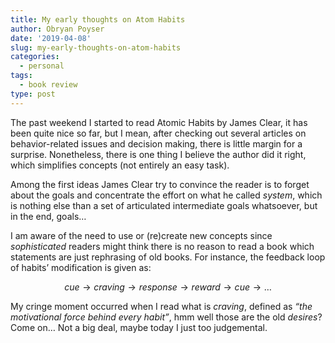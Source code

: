 ```yaml
---
title: My early thoughts on Atom Habits
author: Obryan Poyser
date: '2019-04-08'
slug: my-early-thoughts-on-atom-habits
categories:
  - personal
tags:
  - book review
type: post
---
```


The past weekend I started to read Atomic Habits by James Clear, it has been quite nice so far, but I mean, after checking out several articles on behavior-related issues and decision making, there is little margin for a surprise. Nonetheless, there is one thing I believe the author did it right, which simplifies concepts (not entirely an easy task).

Among the first ideas James Clear try to convince the reader is to forget about the goals and concentrate the effort on what he called *system*, which is nothing else than a set of articulated intermediate goals whatsoever, but in the end, goals...

I am aware of the need to use or (re)create new concepts since *sophisticated* readers might think there is no reason to read a book which statements are just rephrasing of old books. For instance, the feedback loop of habits' modification is given as:

$$cue \to craving \to response \to reward \to cue \to \dots$$

My cringe moment occurred when I read what is *craving*, defined as *"the motivational force behind every habit"*, hmm well those are the old *desires*? Come on... Not a big deal, maybe today I just too judgemental.

